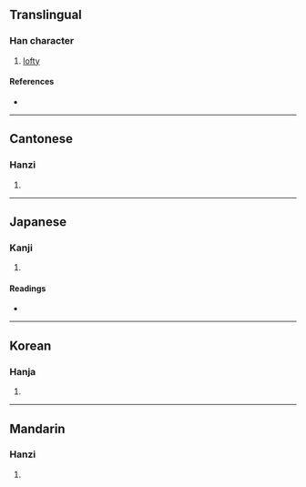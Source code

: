 {{character info}}
==Translingual==

===Han character===
{{Han char|rn=46|rad=山|as=09|sn=12|four=22257|canj=UHOQ|ids=⿱山律}}

# [[lofty]]

====References====
* {{Han ref|kx=0316.040|dkj=08267|dj=0616.310|hdz=10787.170|uh=5D42|ud=23874|bh=D8E9|bd=55529}}

----

==Cantonese==

===Hanzi===
{{yue-hanzi|jyut=[[leot6]]|y=leut6}}

# {{rfdef|yue|sort=山09}}

----

==Japanese==

===Kanji===
{{ja-kanji|grade=|rs=山09}}

# {{rfdef|ja|sort=山09}}

====Readings====
* {{ja-readings|on=[[りつ]] (ritsu), [[りち]] (richi)|kun=[[けわしい]] (kewashii)}}

----

==Korean==

===Hanja===
{{ko-hanja|hangeul=률|rv=ryul|mr=ryul|y=lyul}}

# {{rfdef|ko|sort=山09}}

----

==Mandarin==

===Hanzi===
{{cmn-hanzi|pin=[[lǜ]] ([[lü4]])|wg=lü<sup>4</sup>}}

# {{rfdef|cmn|sort=山09}}